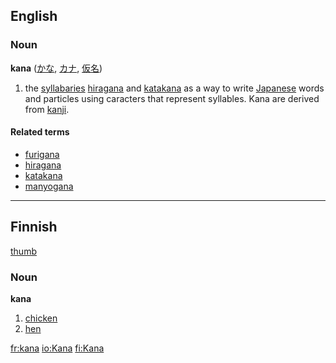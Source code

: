 ==English==
===Noun===
'''kana''' ([[かな]], [[カナ]], [[仮名]])

#the [[syllabary|syllabaries]] [[hiragana]] and [[katakana]] as a way to write [[Japanese]] words and particles using caracters that represent syllables. Kana are derived from [[kanji]].

====Related terms====
*[[furigana]]
*[[hiragana]]
*[[katakana]]
*[[manyogana]]

------

==Finnish==
[[image:Chicken portrait.jpg|thumb]]
===Noun===
'''kana'''

# [[chicken]] 
# [[hen]]

[[fr:kana]]
[[io:Kana]]
[[fi:Kana]]